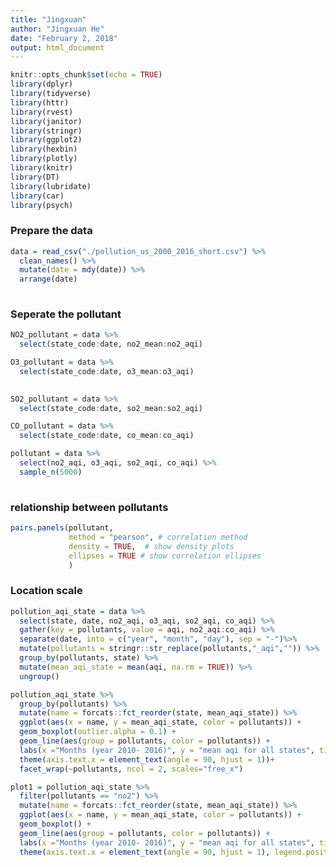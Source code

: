 ```yaml
---
title: "Jingxuan"
author: "Jingxuan He"
date: "February 2, 2018"
output: html_document
---
```


```r
knitr::opts_chunk$set(echo = TRUE)
library(dplyr)
library(tidyverse)
library(httr)
library(rvest)
library(janitor)
library(stringr)
library(ggplot2)
library(hexbin)
library(plotly)
library(knitr)
library(DT)
library(lubridate)
library(car)
library(psych)

```

### Prepare the data
```r
data = read_csv("./pollution_us_2000_2016_short.csv") %>%
  clean_names() %>%
  mutate(date = mdy(date)) %>%
  arrange(date)
  
```

### Seperate the pollutant
```r
NO2_pollutant = data %>%
  select(state_code:date, no2_mean:no2_aqi)

O3_pollutant = data %>%
  select(state_code:date, o3_mean:o3_aqi)
  

SO2_pollutant = data %>%
  select(state_code:date, so2_mean:so2_aqi)

CO_pollutant = data %>%
  select(state_code:date, co_mean:co_aqi) 

pollutant = data %>%
  select(no2_aqi, o3_aqi, so2_aqi, co_aqi) %>%
  sample_n(5000)
  

```

### relationship between pollutants
```r
pairs.panels(pollutant, 
             method = "pearson", # correlation method
             density = TRUE,  # show density plots
             ellipses = TRUE # show correlation ellipses
             )
```

### Location scale
```r
pollution_aqi_state = data %>% 
  select(state, date, no2_aqi, o3_aqi, so2_aqi, co_aqi) %>% 
  gather(key = pollutants, value = aqi, no2_aqi:co_aqi) %>% 
  separate(date, into = c("year", "month", "day"), sep = "-")%>%
  mutate(pollutants = stringr::str_replace(pollutants,"_aqi","")) %>% 
  group_by(pollutants, state) %>% 
  mutate(mean_aqi_state = mean(aqi, na.rm = TRUE)) %>% 
  ungroup()

pollution_aqi_state %>% 
  group_by(pollutants) %>%
  mutate(name = forcats::fct_reorder(state, mean_aqi_state)) %>%
  ggplot(aes(x = name, y = mean_aqi_state, color = pollutants)) +
  geom_boxplot(outlier.alpha = 0.1) +
  geom_line(aes(group = pollutants, color = pollutants)) +
  labs(x ="Months (year 2010- 2016)", y = "mean aqi for all states", title= "Change of mean aqi of all states for 6 years") +
  theme(axis.text.x = element_text(angle = 90, hjust = 1))+
  facet_wrap(~pollutants, ncol = 2, scales="free_x")

plot1 = pollution_aqi_state %>% 
  filter(pollutants == "no2") %>%
  mutate(name = forcats::fct_reorder(state, mean_aqi_state)) %>%
  ggplot(aes(x = name, y = mean_aqi_state, color = pollutants)) +
  geom_boxplot() +
  geom_line(aes(group = pollutants, color = pollutants)) +
  labs(x ="Months (year 2010- 2016)", y = "mean aqi for all states", title= "Change of mean aqi of all states for 6 years") +
  theme(axis.text.x = element_text(angle = 90, hjust = 1), legend.position = "none")
```